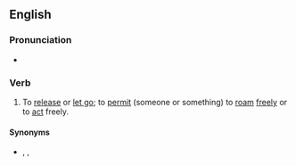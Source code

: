 ==English==

===Pronunciation===
* {{audio|en|En-au-turn loose.ogg|Audio (AU)}}

===Verb===
{{en-verb|head=[[to]] [[turn]] [[loose]]|*}}

# {{lb|en|transitive|idiomatic}} To [[release]] or [[let go]]; to [[permit]] (someone or something) to [[roam]] [[freely]] or to [[act]] freely.
#: {{ux|en|Don't '''turn''' the dog '''loose''' in the yard before you check whether the gate is closed.}}
#: {{ux|en|He's so creative, and I'd love to '''turn him loose''' in my garden sometime and see what he dreams up.}}
#: {{ux|en|Phil - we're '''turning you loose''' on this hospital project. Please start right away.}}

====Synonyms====
* {{l|en|let loose}}, {{l|en|set free}}, {{l|en|set loose}}